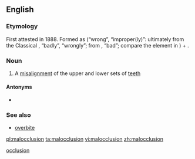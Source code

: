 ==English==

===Etymology===
First attested in 1888. Formed as {{term|mal-|lang=en}} (“wrong”, “improper(ly)”: ultimately from the Classical {{etyl|la|en}} {{term|male|lang=la}}, “badly”, “wrongly”; from {{term|malus|lang=la}}, “bad”; compare the {{term||ben-|lang=en}} element in {{term|benocclusion|lang=en}}) + {{term|occlusion||alignment of the teeth in closed jaws|lang=en}}.

===Noun===
{{wikipedia}}
{{en-noun}}

# {{context|dentistry}} A [[misalignment]] of the upper and lower sets of [[teeth]]

====Antonyms====
* {{sense|misalignment of the upper and lower sets of teeth}} {{l/en|benocclusion}}

===See also===
*[[overbite]]

[[Category:English words prefixed with mal-|occlusion]]

[[pl:malocclusion]]
[[ta:malocclusion]]
[[vi:malocclusion]]
[[zh:malocclusion]]